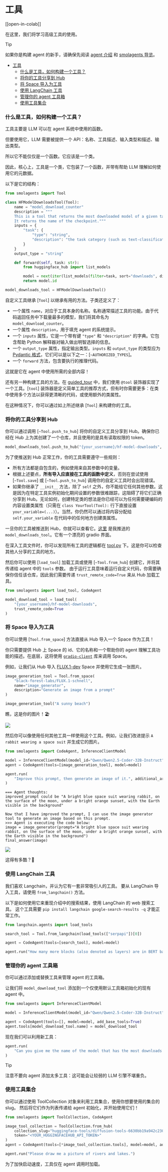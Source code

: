 # 工具

[[open-in-colab]]

在这里，我们将学习高级工具的使用。

> [!TIP]
> 如果你是构建 agent 的新手，请确保先阅读 [agent 介绍](../conceptual_guides/intro_agents) 和 [smolagents 导览](../guided_tour)。

- [工具](#工具)
    - [什么是工具，如何构建一个工具？](#什么是工具如何构建一个工具)
    - [将你的工具分享到 Hub](#将你的工具分享到-hub)
    - [将 Space 导入为工具](#将-space-导入为工具)
    - [使用 LangChain 工具](#使用-langchain-工具)
    - [管理你的 agent 工具箱](#管理你的-agent-工具箱)
    - [使用工具集合](#使用工具集合)

### 什么是工具，如何构建一个工具？

工具主要是 LLM 可以在 agent 系统中使用的函数。

但要使用它，LLM 需要被提供一个 API：名称、工具描述、输入类型和描述、输出类型。

所以它不能仅仅是一个函数。它应该是一个类。

因此，核心上，工具是一个类，它包装了一个函数，并带有帮助 LLM 理解如何使用它的元数据。

以下是它的结构：

```python
from smolagents import Tool

class HFModelDownloadsTool(Tool):
    name = "model_download_counter"
    description = """
    This is a tool that returns the most downloaded model of a given task on the Hugging Face Hub.
    It returns the name of the checkpoint."""
    inputs = {
        "task": {
            "type": "string",
            "description": "the task category (such as text-classification, depth-estimation, etc)",
        }
    }
    output_type = "string"

    def forward(self, task: str):
        from huggingface_hub import list_models

        model = next(iter(list_models(filter=task, sort="downloads", direction=-1)))
        return model.id

model_downloads_tool = HFModelDownloadsTool()
```

自定义工具继承 [`Tool`] 以继承有用的方法。子类还定义了：
- 一个属性 `name`，对应于工具本身的名称。名称通常描述工具的功能。由于代码返回任务中下载量最多的模型，我们将其命名为 `model_download_counter`。
- 一个属性 `description`，用于填充 agent 的系统提示。
- 一个 `inputs` 属性，它是一个带有键 `"type"` 和 `"description"` 的字典。它包含帮助 Python 解释器对输入做出明智选择的信息。
- 一个 `output_type` 属性，指定输出类型。`inputs` 和 `output_type` 的类型应为 [Pydantic 格式](https://docs.pydantic.dev/latest/concepts/json_schema/#generating-json-schema)，它们可以是以下之一：[`~AUTHORIZED_TYPES`]。
- 一个 `forward` 方法，包含要执行的推理代码。

这就是它在 agent 中使用所需的全部内容！

还有另一种构建工具的方法。在 [guided_tour](../guided_tour) 中，我们使用 `@tool` 装饰器实现了一个工具。[`tool`] 装饰器是定义简单工具的推荐方式，但有时你需要更多：在类中使用多个方法以获得更清晰的代码，或使用额外的类属性。

在这种情况下，你可以通过如上所述继承 [`Tool`] 来构建你的工具。

### 将你的工具分享到 Hub

你可以通过调用 [`~Tool.push_to_hub`] 将你的自定义工具分享到 Hub。确保你已经在 Hub 上为其创建了一个仓库，并且使用的是具有读取权限的 token。

```python
model_downloads_tool.push_to_hub("{your_username}/hf-model-downloads", token="<YOUR_HUGGINGFACEHUB_API_TOKEN>")
```

为了使推送到 Hub 正常工作，你的工具需要遵守一些规则：
- 所有方法都是自包含的，例如使用来自其参数中的变量。
- 根据上述要点，**所有导入应直接在工具的函数中定义**，否则在尝试使用 [`~Tool.save`] 或 [`~Tool.push_to_hub`] 调用你的自定义工具时会出现错误。
- 如果你继承了 `__init__` 方法，除了 `self` 之外，你不能给它任何其他参数。这是因为在特定工具实例初始化期间设置的参数很难跟踪，这阻碍了将它们正确分享到 Hub。无论如何，创建特定类的想法是你已经可以为任何需要硬编码的内容设置类属性（只需在 `class YourTool(Tool):` 行下直接设置 `your_variable=(...)`）。当然，你仍然可以通过将内容分配给 `self.your_variable` 在代码中的任何地方创建类属性。

一旦你的工具被推送到 Hub，你就可以查看它。[这里](https://huggingface.co/spaces/m-ric/hf-model-downloads) 是我推送的 `model_downloads_tool`。它有一个漂亮的 gradio 界面。

在深入工具文件时，你可以发现所有工具的逻辑都在 [tool.py](https://huggingface.co/spaces/m-ric/hf-model-downloads/blob/main/tool.py) 下。这是你可以检查其他人分享的工具的地方。

然后你可以使用 [`load_tool`] 加载工具或使用 [`~Tool.from_hub`] 创建它，并将其传递给 agent 中的 `tools` 参数。
由于运行工具意味着运行自定义代码，你需要确保你信任该仓库，因此我们需要传递 `trust_remote_code=True` 来从 Hub 加载工具。

```python
from smolagents import load_tool, CodeAgent

model_download_tool = load_tool(
    "{your_username}/hf-model-downloads",
    trust_remote_code=True
)
```

### 将 Space 导入为工具

你可以使用 [`Tool.from_space`] 方法直接从 Hub 导入一个 Space 作为工具！

你只需要提供 Hub 上 Space 的 id、它的名称和一个帮助你的 agent 理解工具功能的描述。在底层，这将使用 [`gradio-client`](https://pypi.org/project/gradio-client/) 库来调用 Space。

例如，让我们从 Hub 导入 [FLUX.1-dev](https://huggingface.co/black-forest-labs/FLUX.1-dev) Space 并使用它生成一张图片。

```python
image_generation_tool = Tool.from_space(
    "black-forest-labs/FLUX.1-schnell",
    name="image_generator",
    description="Generate an image from a prompt"
)

image_generation_tool("A sunny beach")
```
瞧，这是你的图片！🏖️

<img src="https://huggingface.co/datasets/huggingface/documentation-images/resolve/main/transformers/sunny_beach.webp">

然后你可以像使用任何其他工具一样使用这个工具。例如，让我们改进提示 `A rabbit wearing a space suit` 并生成它的图片。

```python
from smolagents import CodeAgent, InferenceClientModel

model = InferenceClientModel(model_id="Qwen/Qwen2.5-Coder-32B-Instruct")
agent = CodeAgent(tools=[image_generation_tool], model=model)

agent.run(
    "Improve this prompt, then generate an image of it.", additional_args={'user_prompt': 'A rabbit wearing a space suit'}
)
```

```text
=== Agent thoughts:
improved_prompt could be "A bright blue space suit wearing rabbit, on the surface of the moon, under a bright orange sunset, with the Earth visible in the background"

Now that I have improved the prompt, I can use the image generator tool to generate an image based on this prompt.
>>> Agent is executing the code below:
image = image_generator(prompt="A bright blue space suit wearing rabbit, on the surface of the moon, under a bright orange sunset, with the Earth visible in the background")
final_answer(image)
```

<img src="https://huggingface.co/datasets/huggingface/documentation-images/resolve/main/transformers/rabbit_spacesuit_flux.webp">

这得有多酷？🤩

### 使用 LangChain 工具

我们喜欢 Langchain，并认为它有一套非常吸引人的工具。
要从 LangChain 导入工具，请使用 `from_langchain()` 方法。

以下是如何使用它来重现介绍中的搜索结果，使用 LangChain 的 web 搜索工具。
这个工具需要 `pip install langchain google-search-results -q` 才能正常工作。
```python
from langchain.agents import load_tools

search_tool = Tool.from_langchain(load_tools(["serpapi"])[0])

agent = CodeAgent(tools=[search_tool], model=model)

agent.run("How many more blocks (also denoted as layers) are in BERT base encoder compared to the encoder from the architecture proposed in Attention is All You Need?")
```

### 管理你的 agent 工具箱

你可以通过添加或替换工具来管理 agent 的工具箱。

让我们将 `model_download_tool` 添加到一个仅使用默认工具箱初始化的现有 agent 中。

```python
from smolagents import InferenceClientModel

model = InferenceClientModel(model_id="Qwen/Qwen2.5-Coder-32B-Instruct")

agent = CodeAgent(tools=[], model=model, add_base_tools=True)
agent.tools[model_download_tool.name] = model_download_tool
```
现在我们可以利用新工具：

```python
agent.run(
    "Can you give me the name of the model that has the most downloads in the 'text-to-video' task on the Hugging Face Hub but reverse the letters?"
)
```


> [!TIP]
> 注意不要向 agent 添加太多工具：这可能会让较弱的 LLM 引擎不堪重负。


### 使用工具集合

你可以通过使用 ToolCollection 对象来利用工具集合，使用你想要使用的集合的 slug。
然后将它们作为列表传递给 agent 初始化，并开始使用它们！

```py
from smolagents import ToolCollection, CodeAgent

image_tool_collection = ToolCollection.from_hub(
    collection_slug="huggingface-tools/diffusion-tools-6630bb19a942c2306a2cdb6f",
    token="<YOUR_HUGGINGFACEHUB_API_TOKEN>"
)
agent = CodeAgent(tools=[*image_tool_collection.tools], model=model, add_base_tools=True)

agent.run("Please draw me a picture of rivers and lakes.")
```

为了加快启动速度，工具仅在 agent 调用时加载。
